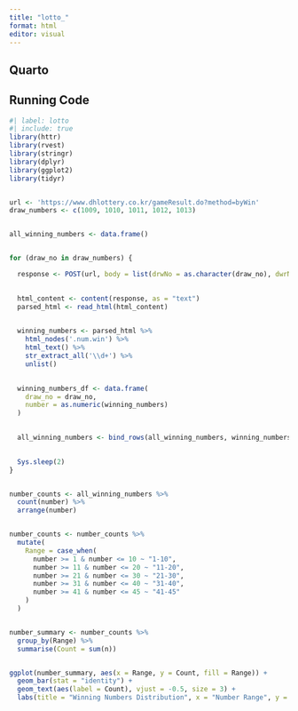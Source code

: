 ```yaml
---
title: "lotto_"
format: html
editor: visual
---
```


## Quarto

## Running Code

```r

#| label: lotto
#| include: true
library(httr)
library(rvest)
library(stringr)
library(dplyr)
library(ggplot2)
library(tidyr)


url <- 'https://www.dhlottery.co.kr/gameResult.do?method=byWin'
draw_numbers <- c(1009, 1010, 1011, 1012, 1013) 


all_winning_numbers <- data.frame()


for (draw_no in draw_numbers) {

  response <- POST(url, body = list(drwNo = as.character(draw_no), dwrNoList = as.character(draw_no)))
  

  html_content <- content(response, as = "text")
  parsed_html <- read_html(html_content)
  

  winning_numbers <- parsed_html %>%
    html_nodes('.num.win') %>%
    html_text() %>%
    str_extract_all('\\d+') %>%
    unlist()
  

  winning_numbers_df <- data.frame(
    draw_no = draw_no,
    number = as.numeric(winning_numbers)
  )
  

  all_winning_numbers <- bind_rows(all_winning_numbers, winning_numbers_df)
  

  Sys.sleep(2)
}


number_counts <- all_winning_numbers %>%
  count(number) %>%
  arrange(number)


number_counts <- number_counts %>%
  mutate(
    Range = case_when(
      number >= 1 & number <= 10 ~ "1-10",
      number >= 11 & number <= 20 ~ "11-20",
      number >= 21 & number <= 30 ~ "21-30",
      number >= 31 & number <= 40 ~ "31-40",
      number >= 41 & number <= 45 ~ "41-45"
    )
  )


number_summary <- number_counts %>%
  group_by(Range) %>%
  summarise(Count = sum(n))


ggplot(number_summary, aes(x = Range, y = Count, fill = Range)) +
  geom_bar(stat = "identity") +
  geom_text(aes(label = Count), vjust = -0.5, size = 3) +  
  labs(title = "Winning Numbers Distribution", x = "Number Range", y = "Count")

```
